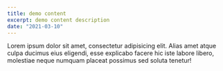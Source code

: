 ```yaml
---
title: demo content
excerpt: demo content description
date: "2021-03-10"
---
```


Lorem ipsum dolor sit amet, consectetur adipisicing elit. Alias amet atque culpa ducimus eius eligendi, esse explicabo facere hic iste labore libero, molestiae neque numquam placeat possimus sed soluta tenetur!
